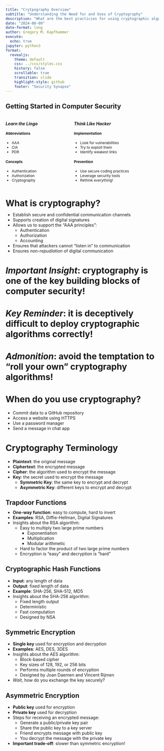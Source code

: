 ```yaml
---
title: "Crytpography Overview"
subtitle: "Understanding the Need for and Uses of Cryptography"
description: "What are the best practicies for using cryptographic algorithms?"
date: "2024-08-09"
date-format: long
author: Gregory M. Kapfhammer
execute:
  echo: true
jupyter: python3
format:
  revealjs:
    theme: default
    css: ../css/styles.css
    history: false
    scrollable: true
    transition: slide
    highlight-style: github
    footer: "Security Synapse"
---
```


## Getting Started in Computer Security

::: {.columns}

::: {.column style="font-size: 0.85em;"}

::: fragment

### *Learn the Lingo*

#### Abbreviations

- AAA
- CIA
- PDR

#### Concepts

- Authentication
- Authorization
- Cryptography

:::

:::

::: {.column style="font-size: 0.85em;"}

::: fragment

### *Think Like Hacker*

#### Implementation

- Look for vulnerabilities
- Try to exploit them
- Identify weakest links

#### Prevention

- Use secure coding practices
- Leverage security tools
- Rethink everything!

:::

:::

:::

# What is cryptography?

::: {.incremental style="margin-top: -0.5em;"}

- Establish secure and confidential communication channels
- Supports creation of digital signatures
- Allows us to support the "AAA principles":
  - Authentication
  - Authorization
  - Accounting
- Ensures that attackers cannot "listen in" to communication
- Ensures *non-repudiation* of digital communication

:::

# *Important Insight*: cryptography is one of the key building blocks of computer security!

# *Key Reminder*: it is deceptively difficult to deploy cryptographic algorithms correctly!

# *Admonition*: avoid the temptation to "roll your own" cryptography algorithms!

# When do you use cryptography?

::: fragment

- Commit data to a GitHub repository
- Access a website using HTTPS
- Use a password manager
- Send a message in chat app

:::

# Cryptography Terminology

::: fragment

- **Plaintext**: the original message
- **Ciphertext**: the encrypted message
- **Cipher**: the algorithm used to encrypt the message
- **Key**: the secret used to encrypt the message
    - **Symmetric Key**: the same key  to encrypt and decrypt
    - **Asymmetric Key**: different keys to encrypt and decrypt

:::

## Trapdoor Functions

::: {.incremental style="margin-top: -0.5em;"}

- **One-way function**: easy to compute, hard to invert
- **Examples**: RSA, Diffie-Hellman, Digital Signatures
- Insights about the RSA algorithm:
    - Easy to multiply two large prime numbers
      - Exponentiation
      - Multiplication
      - Modular arithmetic
    - Hard to factor the product of two large prime numbers
    - Encryption is "easy" and decryption is "hard"
:::

## Cryptographic Hash Functions

- **Input**: any length of data
- **Output**: fixed length of data
- **Example**: SHA-256, SHA-512, MD5
- Insights about the SHA-256 algorithm:
    - Fixed length output
    - Deterministic
    - Fast computation
    - Designed by NSA

## Symmetric Encryption

- **Single key** used for encryption and decryption
- **Examples**: AES, DES, 3DES
- Insights about the AES algorithm:
    - Block-based cipher
    - Key sizes of 128, 192, or 256 bits
    - Performs multiple rounds of encryption
    - Designed by Joan Daemen and Vincent Rijmen
- *Wait*, how do you exchange the key securely?

## Asymmetric Encryption

- **Public key** used for encryption
- **Private key** used for decryption
- Steps for receiving an encrypted message:
    - Generate a public/private key pair
    - Share the public key to a key server
    - Friend encrypts message with public key
    - You decrypt the message with the private key
- **Important trade-off**: slower than symmetric encryption!
